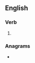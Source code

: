 {{also|over rates}}
==English==

===Verb===
{{head|en|verb form}}

# {{en-third-person singular of|overrate}}

===Anagrams===
* {{anagrams|en|overstare}}